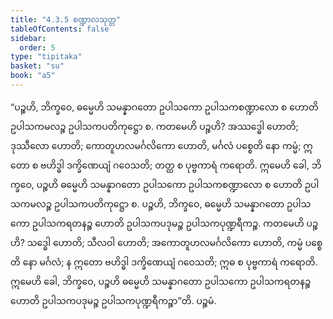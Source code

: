 ```yaml
---
title: "4.3.5 စဏ္ဍာလသုတ္တ"
tableOfContents: false
sidebar:
  order: 5
type: "tipitaka"
basket: "su"
book: "a5"
---
```



<DynamicBreadcrumb />

<Division number="175" book="a5" e="ch" v="16" p="181">

<Paragraph number="1020" book="a5">
“ပဉ္စဟိ, ဘိက္ခဝေ, ဓမ္မေဟိ သမန္နာဂတော ဥပါသကော ဥပါသကစဏ္ဍာလော စ ဟောတိ ဥပါသကမလဉ္စ ဥပါသကပတိကုဋ္ဌော စ. ကတမေဟိ ပဉ္စဟိ? အဿဒ္ဓေါ ဟောတိ; ဒုဿီလော ဟောတိ; ကောတူဟလမင်္ဂလိကော ဟောတိ, မင်္ဂလံ ပစ္စေတိ နော ကမ္မံ; ဣတော စ ဗဟိဒ္ဓါ ဒက္ခိဏေယျံ ဂဝေသတိ; တတ္ထ စ ပုဗ္ဗကာရံ ကရောတိ. ဣမေဟိ ခေါ, ဘိက္ခဝေ, ပဉ္စဟိ ဓမ္မေဟိ သမန္နာဂတော ဥပါသကော ဥပါသကစဏ္ဍာလော စ ဟောတိ ဥပါသကမလဉ္စ ဥပါသကပတိကုဋ္ဌော စ.
</Paragraph>

<Paragraph number="1021" book="a5">
ပဉ္စဟိ, ဘိက္ခဝေ, ဓမ္မေဟိ သမန္နာဂတော ဥပါသကော ဥပါသကရတနဉ္စ ဟောတိ ဥပါသကပဒုမဉ္စ ဥပါသကပုဏ္ဍရီကဉ္စ. ကတမေဟိ ပဉ္စဟိ? သဒ္ဓေါ ဟောတိ; သီလဝါ ဟောတိ; အကောတူဟလမင်္ဂလိကော ဟောတိ, ကမ္မံ ပစ္စေတိ နော မင်္ဂလံ; န ဣတော ဗဟိဒ္ဓါ ဒက္ခိဏေယျံ ဂဝေသတိ; ဣဓ စ ပုဗ္ဗကာရံ ကရောတိ. ဣမေဟိ ခေါ, ဘိက္ခဝေ, ပဉ္စဟိ ဓမ္မေဟိ သမန္နာဂတော ဥပါသကော ဥပါသကရတနဉ္စ ဟောတိ ဥပါသကပဒုမဉ္စ ဥပါသကပုဏ္ဍရီကဉ္စာ”တိ.

</Paragraph>
</Division>

<Paragraph number="1022" type="center" book="a5">
ပဉ္စမံ.
</Paragraph>